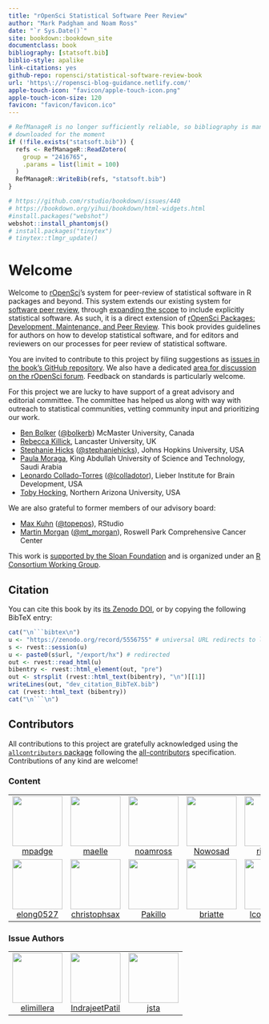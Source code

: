 ```yaml
--- 
title: "rOpenSci Statistical Software Peer Review"
author: "Mark Padgham and Noam Ross"
date: "`r Sys.Date()`"
site: bookdown::bookdown_site
documentclass: book
bibliography: [statsoft.bib]
biblio-style: apalike
link-citations: yes
github-repo: ropensci/statistical-software-review-book
url: 'https\://ropensci-blog-guidance.netlify.com/'
apple-touch-icon: "favicon/apple-touch-icon.png"
apple-touch-icon-size: 120
favicon: "favicon/favicon.ico"
---
```



```r
# RefManageR is no longer sufficiently reliable, so bibliography is manually
# downloaded for the moment
if (!file.exists("statsoft.bib")) {
  refs <- RefManageR::ReadZotero(
    group = "2416765",
    .params = list(limit = 100)
  )
  RefManageR::WriteBib(refs, "statsoft.bib")
}
```
```r
# https://github.com/rstudio/bookdown/issues/440
# https://bookdown.org/yihui/bookdown/html-widgets.html
#install.packages("webshot")
webshot::install_phantomjs()
# install.packages("tinytex")
# tinytex::tlmgr_update()
```


# Welcome {#welcome}

Welcome to [rOpenSci](https://ropensci.org)'s system for peer-review of
statistical software in R packages and beyond. This system extends our existing
system for [software peer
review](https://ropensci.org/software-review/), through [expanding the
scope](https://ropensci.org/blog/2019/07/15/expanding-software-review/) to
include explicitly statistical software. As such, it is a direct extension of
[rOpenSci Packages: Development, Maintenance, and
Peer Review](https://devguide.ropensci.org/). This book provides guidelines for
authors on how to develop statistical software, and for editors and reviewers
on our processes for peer review of statistical software.

You are invited to contribute to this project by filing suggestions as [issues
in the book's GitHub
repository](https://github.com/ropensci/statistical-software-review-book/issues).
We also have a dedicated [area for discussion on the rOpenSci
forum](https://discuss.ropensci.org/c/statistical-software-peer-review/28).
Feedback on standards is particularly welcome.

For this project we are lucky to have support of a great advisory and editorial
committee.  The committee has helped us along with way with outreach to
statistical communities, vetting community input and prioritizing our work.

-   [Ben Bolker](https://ms.mcmaster.ca/~bolker/)
    ([\@bolkerb](https://twitter.com/bolkerb)) McMaster University, Canada
-   [Rebecca Killick](http://www.lancs.ac.uk/~killick/), Lancaster University, UK
-   [Stephanie Hicks](https://www.stephaniehicks.com/)
  ([\@stephaniehicks](https://twitter.com/stephaniehicks)), Johns Hopkins
  University, USA
-   [Paula Moraga](http://www.paulamoraga.com/), King Abdullah University of
  Science and Technology, Saudi Arabia
-   [Leonardo Collado-Torres](http://lcolladotor.github.io/)
  ([\@lcolladotor](https://twitter.com/lcolladotor)), Lieber Institute for
  Brain Development, USA
-   [Toby Hocking](http://tdhock.github.io/), Northern Arizona University, USA

We are also grateful to former members of our advisory board:

-   [Max Kuhn](http://appliedpredictivemodeling.com/)
    ([\@topepos](https://twitter.com/topepos)), RStudio
-   [Martin Morgan](https://www.roswellpark.org/martin-morgan)
    ([\@mt_morgan](https://twitter.com/mt_morgan)), Roswell Park Comprehensive
    Cancer Center



This work is [ supported by the Sloan
Foundation](https://ropensci.org/blog/2019/07/15/expanding-software-review/)
and is organized under an [R Consortium Working
Group](https://www.r-consortium.org/projects/isc-working-groups).

## Citation

You can cite this book by its [its Zenodo
DOI](https://doi.org/10.5281/zenodo.5556755), or by copying the following
BibTeX entry:


```r
cat("\n```bibtex\n")
u <- "https://zenodo.org/record/5556755" # universal URL redirects to latest
s <- rvest::session(u)
u <- paste0(s$url, "/export/hx") # redirected
out <- rvest::read_html(u)
bibentry <- rvest::html_element(out, "pre")
out <- strsplit (rvest::html_text(bibentry), "\n")[[1]]
writeLines(out, "dev_citation_BibTeX.bib")
cat (rvest::html_text (bibentry))
cat("\n```\n")
```

## Contributors







<!-- ALL-CONTRIBUTORS-LIST:START - Do not remove or modify this section -->
<!-- prettier-ignore-start -->
<!-- markdownlint-disable -->

All contributions to this project are gratefully acknowledged using the [`allcontributors` package](https://github.com/ropenscilabs/allcontributors) following the [all-contributors](https://allcontributors.org) specification. Contributions of any kind are welcome!

### Content

<table>

<tr>
<td align="center">
<a href="https://github.com/mpadge">
<img src="https://avatars.githubusercontent.com/u/6697851?v=4" width="100px;" alt=""/>
</a><br>
<a href="https://github.com/ropensci/statistical-software-review-book/commits?author=mpadge">mpadge</a>
</td>
<td align="center">
<a href="https://github.com/maelle">
<img src="https://avatars.githubusercontent.com/u/8360597?v=4" width="100px;" alt=""/>
</a><br>
<a href="https://github.com/ropensci/statistical-software-review-book/commits?author=maelle">maelle</a>
</td>
<td align="center">
<a href="https://github.com/noamross">
<img src="https://avatars.githubusercontent.com/u/571752?v=4" width="100px;" alt=""/>
</a><br>
<a href="https://github.com/ropensci/statistical-software-review-book/commits?author=noamross">noamross</a>
</td>
<td align="center">
<a href="https://github.com/Nowosad">
<img src="https://avatars.githubusercontent.com/u/3457131?v=4" width="100px;" alt=""/>
</a><br>
<a href="https://github.com/ropensci/statistical-software-review-book/commits?author=Nowosad">Nowosad</a>
</td>
<td align="center">
<a href="https://github.com/richfitz">
<img src="https://avatars.githubusercontent.com/u/1558093?v=4" width="100px;" alt=""/>
</a><br>
<a href="https://github.com/ropensci/statistical-software-review-book/commits?author=richfitz">richfitz</a>
</td>
</tr>


<tr>
<td align="center">
<a href="https://github.com/elong0527">
<img src="https://avatars.githubusercontent.com/u/465246?v=4" width="100px;" alt=""/>
</a><br>
<a href="https://github.com/ropensci/statistical-software-review-book/commits?author=elong0527">elong0527</a>
</td>
<td align="center">
<a href="https://github.com/christophsax">
<img src="https://avatars.githubusercontent.com/u/1390827?v=4" width="100px;" alt=""/>
</a><br>
<a href="https://github.com/ropensci/statistical-software-review-book/commits?author=christophsax">christophsax</a>
</td>
<td align="center">
<a href="https://github.com/Pakillo">
<img src="https://avatars.githubusercontent.com/u/1597843?v=4" width="100px;" alt=""/>
</a><br>
<a href="https://github.com/ropensci/statistical-software-review-book/commits?author=Pakillo">Pakillo</a>
</td>
<td align="center">
<a href="https://github.com/briatte">
<img src="https://avatars.githubusercontent.com/u/322533?v=4" width="100px;" alt=""/>
</a><br>
<a href="https://github.com/ropensci/statistical-software-review-book/commits?author=briatte">briatte</a>
</td>
<td align="center">
<a href="https://github.com/lcolladotor">
<img src="https://avatars.githubusercontent.com/u/2288213?v=4" width="100px;" alt=""/>
</a><br>
<a href="https://github.com/ropensci/statistical-software-review-book/commits?author=lcolladotor">lcolladotor</a>
</td>
</tr>

</table>


### Issue Authors

<table>

<tr>
<td align="center">
<a href="https://github.com/elimillera">
<img src="https://avatars.githubusercontent.com/u/24767886?u=16d22ed97b442cfa1847d0f110b7dbf5c190c5a5&v=4" width="100px;" alt=""/>
</a><br>
<a href="https://github.com/ropensci/statistical-software-review-book/issues?q=is%3Aissue+author%3Aelimillera">elimillera</a>
</td>
<td align="center">
<a href="https://github.com/IndrajeetPatil">
<img src="https://avatars.githubusercontent.com/u/11330453?u=6eb9f03fe4cc5a2a67633252acda215b113234be&v=4" width="100px;" alt=""/>
</a><br>
<a href="https://github.com/ropensci/statistical-software-review-book/issues?q=is%3Aissue+author%3AIndrajeetPatil">IndrajeetPatil</a>
</td>
<td align="center">
<a href="https://github.com/jsta">
<img src="https://avatars.githubusercontent.com/u/7844578?u=526a468868c43204eefb4c5531af452eff2cad2a&v=4" width="100px;" alt=""/>
</a><br>
<a href="https://github.com/ropensci/statistical-software-review-book/issues?q=is%3Aissue+author%3Ajsta">jsta</a>
</td>
</tr>

</table>

<!-- markdownlint-enable -->
<!-- prettier-ignore-end -->
<!-- ALL-CONTRIBUTORS-LIST:END -->
